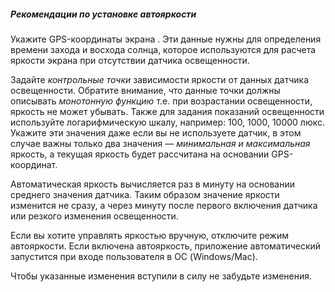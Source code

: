 
##### Рекомендации по установке автояркости
Укажите GPS-координаты экрана <LocationOnIcon />. Эти данные нужны для определения времени захода и восхода солнца,
которое используются для расчета яркости экрана при отсутствии датчика освещенности.

Задайте *контрольные точки* зависимости яркости от данных датчика освещенности. Обратите внимание,
что данные точки должны описывать *монотонную функцию* т.е. при возрастании освещенности, яркость не
может убывать. Также для задания показаний освещенности используйте логарифмическую шкалу, например:
100, 1000, 10000 люкс. Укажите эти значения даже если вы не используете датчик, в этом случае важны
только два значения — *минимальная и максимальная* яркость, а текущая яркость будет рассчитана на
основании GPS-координат.

Автоматическая яркость вычисляется раз в минуту на основании среднего значения датчика.
Таким образом значение яркости изменится не сразу, а через минуту после первого включения датчика
или резкого изменения освещенности.

Если вы хотите управлять яркостью вручную, отключите режим автояркости.
Если включена автояркость, приложение автоматический запустится при входе пользователя в ОС (Windows/Mac).

Чтобы указанные изменения вступили в силу не забудьте <SaveButton /> изменения.
